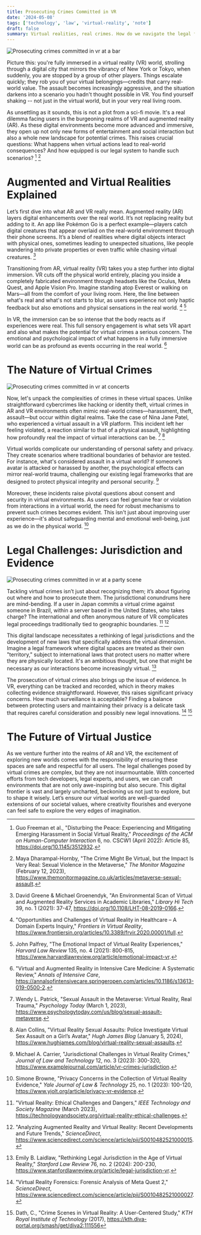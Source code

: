 ```yaml
---
title: Prosecuting Crimes Committed in VR
date: '2024-05-08'
tags: ['technology', 'law', 'virtual-reality', 'note']
draft: false
summary: Virtual realities, real crimes. How do we navigate the legal frontiers of VR assults and thefts? Are we ready?
---
```


![Prosecuting crimes committed in vr at a bar](/static/images/vr/prosecuting-crimes-committed-in-vr-at-bar.png)

Picture this: you're fully immersed in a virtual reality (VR) world, strolling through a digital city that mirrors the vibrancy of New York or Tokyo, when suddenly, you are stopped by a group of other players. Things escalate quickly; they rob you of your virtual belongings—credits that carry real-world value. The assault becomes increasingly aggressive, and the situation darkens into a scenario you hadn't thought possible in VR. You find yourself shaking -- not just in the virtual world, but in your very real living room.

As unsettling as it sounds, this is not a plot from a sci-fi movie. It's a real dilemma facing users in the burgeoning realms of VR and augmented reality (AR). As these digital environments become more advanced and immersive, they open up not only new forms of entertainment and social interaction but also a whole new landscape for potential crimes. This raises crucial questions: What happens when virtual actions lead to real-world consequences? And how equipped is our legal system to handle such scenarios? [^1] [^2]

# Augmented and Virtual Realities Explained

Let’s first dive into what AR and VR really mean. Augmented reality (AR) layers digital enhancements over the real world. It’s not replacing reality but adding to it. An app like Pokémon Go is a perfect example—players catch digital creatures that appear overlaid on the real-world environment through their phone screens. It’s a blend of realities where digital objects interact with physical ones, sometimes leading to unexpected situations, like people wandering into private properties or even traffic while chasing virtual creatures. [^3]

Transitioning from AR, virtual reality (VR) takes you a step further into digital immersion. VR cuts off the physical world entirely, placing you inside a completely fabricated environment through headsets like the Oculus, Meta Quest, and Apple Vision Pro. Imagine standing atop Everest or walking on Mars—all from the comfort of your living room. Here, the line between what's real and what's not starts to blur, as users experience not only haptic feedback but also emotions and physical sensations in the real world. [^4] [^5]

In VR, the immersion can be so intense that the body reacts as if experiences were real. This full sensory engagement is what sets VR apart and also what makes the potential for virtual crimes a serious concern. The emotional and psychological impact of what happens in a fully immersive world can be as profound as events occurring in the real world. [^6]

# The Nature of Virtual Crimes

![Prosecuting crimes committed in vr at concerts](/static/images/vr/prosecuting-crimes-committed-in-vr-at-concerts.png)

Now, let's unpack the complexities of crimes in these virtual spaces. Unlike straightforward cybercrimes like hacking or identity theft, virtual crimes in AR and VR environments often mimic real-world crimes—harassment, theft, assault—but occur within digital realms. Take the case of Nina Jane Patel, who experienced a virtual assault in a VR platform. This incident left her feeling violated, a reaction similar to that of a physical assault, highlighting how profoundly real the impact of virtual interactions can be. [^7] [^8]

Virtual worlds complicate our understanding of personal safety and privacy. They create scenarios where traditional boundaries of behavior are tested. For instance, what's considered assault in a virtual world? If someone’s avatar is attacked or harassed by another, the psychological effects can mirror real-world trauma, challenging our existing legal frameworks that are designed to protect physical integrity and personal security. [^9]

Moreover, these incidents raise pivotal questions about consent and security in virtual environments. As users can feel genuine fear or violation from interactions in a virtual world, the need for robust mechanisms to prevent such crimes becomes evident. This isn't just about improving user experience—it's about safeguarding mental and emotional well-being, just as we do in the physical world. [^10]

# Legal Challenges: Jurisdiction and Evidence

![Prosecuting crimes committed in vr at a party scene](/static/images/vr/prosecuting-crimes-committed-in-vr-at-party.png)

Tackling virtual crimes isn’t just about recognizing them; it’s about figuring out where and how to prosecute them. The jurisdictional conundrums here are mind-bending. If a user in Japan commits a virtual crime against someone in Brazil, within a server based in the United States, who takes charge? The international and often anonymous nature of VR complicates legal proceedings traditionally tied to geographic boundaries. [^11] [^12]

This digital landscape necessitates a rethinking of legal jurisdictions and the development of new laws that specifically address the virtual dimension. Imagine a legal framework where digital spaces are treated as their own "territory," subject to international laws that protect users no matter where they are physically located. It's an ambitious thought, but one that might be necessary as our interactions become increasingly virtual. [^13]

The prosecution of virtual crimes also brings up the issue of evidence. In VR, everything can be tracked and recorded, which in theory makes collecting evidence straightforward. However, this raises significant privacy concerns. How much surveillance is acceptable? Finding a balance between protecting users and maintaining their privacy is a delicate task that requires careful consideration and possibly new legal innovations. [^14] [^15]

# The Future of Virtual Justice

As we venture further into the realms of AR and VR, the excitement of exploring new worlds comes with the responsibility of ensuring these spaces are safe and respectful for all users. The legal challenges posed by virtual crimes are complex, but they are not insurmountable. With concerted efforts from tech developers, legal experts, and users, we can craft environments that are not only awe-inspiring but also secure. This digital frontier is vast and largely uncharted, beckoning us not just to explore, but to shape it wisely. Let’s ensure our virtual worlds are well-guarded extensions of our societal values, where creativity flourishes and everyone can feel safe to explore the very edges of imagination.

[^1]: Guo Freeman et al., "Disturbing the Peace: Experiencing and Mitigating Emerging Harassment in Social Virtual Reality," _Proceedings of the ACM on Human-Computer Interaction_ 6, no. CSCW1 (April 2022): Article 85, https://doi.org/10.1145/3512932.

[^2]: Maya Dharampal-Hornby, "The Crime Might Be Virtual, but the Impact Is Very Real: Sexual Violence in the Metaverse," _The Monitor Magazine_ (February 12, 2023), https://www.themonitormagazine.co.uk/articles/metaverse-sexual-assault.

[^3]: David Greene & Michael Groenendyk, "An Environmental Scan of Virtual and Augmented Reality Services in Academic Libraries," _Library Hi Tech_ 39, no. 1 (2021): 37-47, https://doi.org/10.1108/LHT-08-2019-0166.

[^4]: "Opportunities and Challenges of Virtual Reality in Healthcare – A Domain Experts Inquiry," _Frontiers in Virtual Reality_, https://www.frontiersin.org/articles/10.3389/frvir.2020.00001/full.

[^5]: John Palfrey, "The Emotional Impact of Virtual Reality Experiences," _Harvard Law Review_ 135, no. 4 (2021): 800-815, https://www.harvardlawreview.org/article/emotional-impact-vr.

[^6]: "Virtual and Augmented Reality in Intensive Care Medicine: A Systematic Review," _Annals of Intensive Care_, https://annalsofintensivecare.springeropen.com/articles/10.1186/s13613-019-0500-2.

[^7]: Wendy L. Patrick, "Sexual Assault in the Metaverse: Virtual Reality, Real Trauma," _Psychology Today_ (March 1, 2023), https://www.psychologytoday.com/us/blog/sexual-assault-metaverse.

[^8]: Alan Collins, "Virtual Reality Sexual Assaults: Police Investigate Virtual Sex Assault on a Girl’s Avatar," _Hugh James Blog_ (January 5, 2024), https://www.hughjames.com/blog/virtual-reality-sexual-assaults.

[^9]: Michael A. Carrier, "Jurisdictional Challenges in Virtual Reality Crimes," _Journal of Law and Technology_ 12, no. 3 (2023): 300-320, https://www.examplejournal.com/article/vr-crimes-jurisdiction.

[^10]: Simone Browne, "Privacy Concerns in the Collection of Virtual Reality Evidence," _Yale Journal of Law & Technology_ 25, no. 1 (2023): 100-120, https://www.yjolt.org/article/privacy-vr-evidence.

[^11]: "Virtual Reality: Ethical Challenges and Dangers," _IEEE Technology and Society Magazine_ (March 2023), https://technologyandsociety.org/virtual-reality-ethical-challenges.

[^12]: "Analyzing Augmented Reality and Virtual Reality: Recent Developments and Future Trends," _ScienceDirect_, https://www.sciencedirect.com/science/article/pii/S0010482521000015.

[^13]: Emily B. Laidlaw, "Rethinking Legal Jurisdiction in the Age of Virtual Reality," _Stanford Law Review_ 76, no. 2 (2024): 200-230, https://www.stanfordlawreview.org/article/legal-jurisdiction-vr.

[^14]: "Virtual Reality Forensics: Forensic Analysis of Meta Quest 2," _ScienceDirect_, https://www.sciencedirect.com/science/article/pii/S0010482521000027.

[^15]: Dath, C., "Crime Scenes in Virtual Reality: A User-Centered Study," _KTH Royal Institute of Technology_ (2017), https://kth.diva-portal.org/smash/get/diva2:111556
